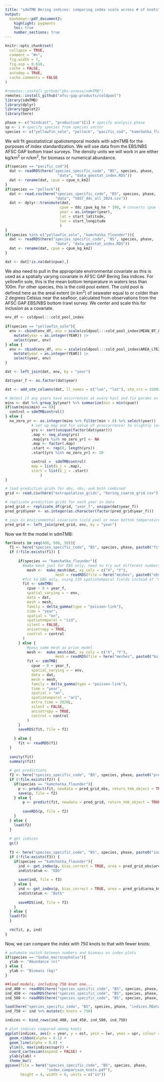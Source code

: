 ```yaml
---
title: "sdmTMB Bering indices: comparing index scale across # of knots"
output:
  bookdown::pdf_document2:
    highlight: pygments
    toc: true
    number_sections: true
---
```


```r
knitr::opts_chunk$set(
  collapse = TRUE,
  comment = "#>",
  fig.width = 7,
  fig.asp = 0.618,
  cache = FALSE,
  autodep = TRUE,
  cache.comments = FALSE
)
```

```r
#remotes::install_github("pbs-assess/sdmTMB")
remotes::install_github("afsc-gap-products/coldpool")
library(sdmTMB)
library(dplyr)
library(ggplot2)
library(here)

phase <- c("hindcast", "production")[1] # specify analysis phase
sp <- 1 # specify species from species vector
species <- c("yellowfin_sole", "pollock", "pacific_cod", "kamchatka_flounder")[sp]
```

We will fit geostatistical spatiotemporal models with sdmTMB for the purposes of index standardization. We will use data from the EBS/NBS AFSC GAP bottom trawl surveys. The density units we will work in are either kg/km^2^ or n/km^2^, for biomass or numerical abundance. 

```r
if(species == "pacific_cod"){
  dat <- readRDS(here("species_specific_code", "BS", species, phase, 
                        "data", "data_geostat_index.RDS"))
  dat <- rename(dat, cpue = cpue_n_km2)
}
if(species == "pollock"){
  dat <- read.csv(here("species_specific_code", "BS", species, phase,
                       "data", "VAST_ddc_all_2024.csv"))  
  dat <- dplyr::transmute(dat,
                         cpue = ddc_cpue_kg_ha * 100, # converts cpue from kg/ha to kg/km^2
                         year = as.integer(year),
                         lat = start_latitude,
                         lon = start_longitude
                         )
}
if(species %in% c("yellowfin_sole", "kamchatka_flounder")){
  dat <- readRDS(here("species_specific_code", "BS", species, phase, 
                       "data", "data_geostat_index.RDS"))  
  dat <- rename(dat, cpue = cpue_kg_km2)
}

dat <- dat[!is.na(dat$cpue),]
```

We also need to pull in the appropriate environmental covariate as this is used as a spatially varying covariate in AFSC GAP Bering Sea indices. For yellowfin sole, this is the mean bottom temperature in waters less than 100m. For other species, this is the cold pool extent. The cold pool is defined here as the areal extent (in km^2^) of seawater equal to or colder than 2 degrees Celsius near the seafloor, calculated from observations from the AFSC GAP EBS/NBS bottom trawl survey. We center and scale this for inclusion as a covariate.

```r

env_df <- coldpool:::cold_pool_index
  
if(species == "yellowfin_sole"){
  env <- cbind(env_df, env = scale(coldpool:::cold_pool_index$MEAN_BT_LT100M)) |>
    mutate(year = as.integer(YEAR)) |>
    select(year, env)
} else {
  env <- cbind(env_df, env = scale(coldpool:::cold_pool_index$AREA_LTE2_KM2)) |>
    mutate(year = as.integer(YEAR)) |>
    select(year, env)
}

dat <- left_join(dat, env, by = "year") 

dat$year_f <- as.factor(dat$year)

dat <- add_utm_columns(dat, ll_names = c("lon", "lat"), utm_crs = 32602, units = "km")

# detect if any years have occurrences at every haul and fix params as needed
mins <- dat %>% group_by(year) %>% summarize(min = min(cpue))
if(sum(mins$min) == 0){
  control = sdmTMBcontrol()
} else {
  no_zero_yr <- as.integer(mins %>% filter(min > 0) %>% select(year))
			# set up map and fix value of p(occurrence) to slightly less than 1:
			yrs <- sort(unique(factor(dat$year)))
			.map <- seq_along(yrs)
			.map[yrs %in% no_zero_yr] <- NA
			.map <- factor(.map)
			.start <- rep(0, length(yrs))
			.start[yrs %in% no_zero_yr] <- 20

			control =  sdmTMBcontrol(
            map = list(b_j = .map),
            start = list(b_j = .start)
			    )
}

# load prediction grids for ebs, nbs, and both combined
grid <- read.csv(here("extrapolation_grids", "bering_coarse_grid.csv"))

# replicate prediction grids for each year in data
pred_grid <- replicate_df(grid, "year_f", unique(dat$year_f))
pred_grid$year <- as.integer(as.character(factor(pred_grid$year_f)))

# join in environmental covariate (cold pool or mean bottom temperature)
pred_grid <- left_join(pred_grid, env, by = "year")
```
Now we fit the model in sdmTMB:

```r
for(knots in seq(400, 500, 50)){
  f1 <- here("species_specific_code", "BS", species, phase, paste0("fit_", knots, "_knots.RDS"))
  if (!file.exists(f1)) {
    
      if(species == "kamchatka_flounder"){
        #make mesh just for EBS only, need to try out different numbers of knots
          mesh <-  make_mesh(dat, xy_cols = c("X", "Y"), 
                       mesh = readRDS(file = here("meshes", paste0("ebs_vast_mesh_", knots, "_knots.RDS"))))
        #fit to EBS only, using IID spatiotemporal fields instead of "ar1"
        fit <- sdmTMB( 
          cpue ~ 0 + year_f,
          spatial_varying = ~ env,
          data = dat, 
          mesh = mesh,
          family = delta_gamma(type = "poisson-link"), 
          time = "year", 
          spatial = "on",
          spatiotemporal = "iid",
          silent = FALSE,
          anisotropy = TRUE,
          control = control
        )
      } else {
          #pass same mesh as prior model
          mesh <-  make_mesh(dat, xy_cols = c("X", "Y"), 
                       mesh = readRDS(file = here("meshes", paste0("bs_vast_mesh_", knots, "_knots.RDS"))))
          fit <- sdmTMB( 
            cpue ~ 0 + year_f,
            spatial_varying = ~ env,
            data = dat, 
            mesh = mesh,
            family = delta_gamma(type = "poisson-link"), 
            time = "year", 
            spatial = "on",
            spatiotemporal = "ar1",
            extra_time = 2020L, 
            silent = FALSE,
            anisotropy = TRUE,
            control = control
          )
      }
      saveRDS(fit, file = f1)
      
    } else {
      fit <- readRDS(f1)
  }
  
  sanity(fit)
  summary(fit)
  
  # get predictions
  f2 <- here("species_specific_code", "BS", species, phase, paste0("predictions_", knots, "_knots.RDS"))
  if (!file.exists(f2)) {
    if(species == "kamchatka_flounder"){
      p <- predict(fit, newdata = pred_grid_ebs, return_tmb_object = TRUE)
      save(p, file = f2)
    } else {
        p <- predict(fit, newdata = pred_grid, return_tmb_object = TRUE)
        
        saveRDS(p, file = f2)
    }
  } else {
    load(f2)
  }
  
  # get indices
  gc()
  
  f3 <- here("species_specific_code", "BS", species, phase, paste0("index_", knots, "_knots.RDS"))
  if (!file.exists(f3)) {
    if(species == "kamchatka_flounder"){
      ind <- get_index(p, bias_correct = TRUE, area = pred_grid_ebs$area_km2)
      ind$stratum <- "EBS"
      
      save(ind, file = f3)
    } else {
      ind <- get_index(p, bias_correct = TRUE, area = pred_grid$area_km2)
      ind$stratum <- "Both"
  
      saveRDS(ind, file = f3)
    }
  } else {
  load(f3)
  }
  
  rm(fit, p, ind)
}
```

Now, we can compare the index with 750 knots to that with fewer knots:

```r
# automate switch between numbers and biomass on index plots
if(species == "Gadus_macrocephalus"){
  ylab <- "Abundance (n)"
} else {
  ylab <- "Biomass (kg)"
}

##load models, including 750 knot one...
ind_400 <- readRDS(here("species_specific_code", "BS", species, phase, "index_400_knots.RDS")) %>% mutate(n_knots = 400)
ind_450 <- readRDS(here("species_specific_code", "BS", species, phase, "index_450_knots.RDS")) %>% mutate(n_knots = 400)
ind_500 <- readRDS(here("species_specific_code", "BS", species, phase, "index_500_knots.RDS")) %>% mutate(n_knots = 500)

load(here("species_specific_code", "BS", species, phase, "indices.RData"))
ind_750 <- ind %>% mutate(n_knots = 750)

indices <- bind_rows(ind_400, ind_450, ind_500, ind_750)

# plot indices compared among knots
ggplot(indices, aes(x = year, y = est, ymin = lwr, ymax = upr, colour = factor(n_knots))) + 
  geom_ribbon(alpha = 0.1) +
  geom_line(alpha = 0.8) + 
  ylim(0, max(indices$upr)) +
  coord_cartesian(expand = FALSE) + 
  ylab(ylab) +
  theme_bw()
ggsave(file = here("species_specific_code", "BS", species, phase, 
                   "index_comparison_knots.pdf"), 
       height = 4, width = 6, units = c("in"))
```
